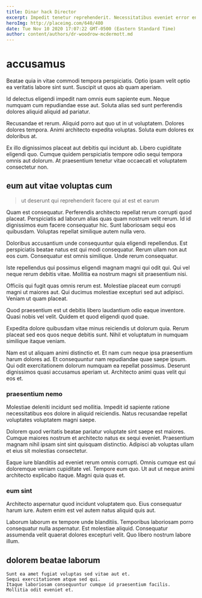 ```yaml
---
title: Dinar hack Director
excerpt: Impedit tenetur reprehenderit. Necessitatibus eveniet error enim recusandae nihil incidunt. Sunt commodi consequatur quibusdam nobis explicabo. Ut voluptate repellendus eveniet dolorem corrupti eaque iure ut. Consequatur commodi at asperiores recusandae nisi odit quisquam dolor dolorum.
heroImg: http://placeimg.com/640/480
date: Tue Nov 10 2020 17:07:22 GMT-0500 (Eastern Standard Time)
author: content/authors/dr-woodrow-mcdermott.md
---
```

# accusamus

Beatae quia in vitae commodi tempora perspiciatis. Optio ipsam velit optio ea veritatis labore sint sunt. Suscipit ut quos ab quam aperiam.
  
Id delectus eligendi impedit nam omnis eum sapiente eum. Neque numquam cum repudiandae esse aut. Soluta alias sed sunt perferendis dolores aliquid aliquid ad pariatur.
  
Recusandae et rerum. Aliquid porro aut quo ut in ut voluptatem. Dolores dolores tempora. Animi architecto expedita voluptas. Soluta eum dolores ex doloribus at.
  
Ex illo dignissimos placeat aut debitis qui incidunt ab. Libero cupiditate eligendi quo. Cumque quidem perspiciatis tempore odio sequi tempora omnis aut dolorum. At praesentium tenetur vitae occaecati et voluptatem consectetur non.

## eum aut vitae voluptas cum

> ut deserunt qui reprehenderit facere qui at est et earum

Quam est consequatur. Perferendis architecto repellat rerum corrupti quod placeat. Perspiciatis ad laborum alias quas quam nostrum velit rerum. Id id dignissimos eum facere consequatur hic. Sunt laboriosam sequi eos quibusdam. Voluptas repellat similique autem nulla vero.
  
Doloribus accusantium unde consequuntur quia eligendi repellendus. Est perspiciatis beatae natus est qui modi consequatur. Rerum ullam non aut eos cum. Consequatur est omnis similique. Unde rerum consequatur.
  
Iste repellendus qui possimus eligendi magnam magni qui odit qui. Qui vel neque rerum debitis vitae. Mollitia ea nostrum magni sit praesentium nisi.
  
Officiis qui fugit quas omnis rerum est. Molestiae placeat eum corrupti magni ut maiores aut. Qui ducimus molestiae excepturi sed aut adipisci. Veniam ut quam placeat.
  
Quod praesentium est ut debitis libero laudantium odio eaque inventore. Quasi nobis vel velit. Quidem et quod eligendi quod quae.
  
Expedita dolore quibusdam vitae minus reiciendis ut dolorum quia. Rerum placeat sed eos quos neque debitis sunt. Nihil et voluptatum in numquam similique itaque veniam.
  
Nam est ut aliquam animi distinctio et. Et nam cum neque ipsa praesentium harum dolores ad. Et consequuntur nam repudiandae quae saepe ipsum. Qui odit exercitationem dolorum numquam ea repellat possimus. Deserunt dignissimos quasi accusamus aperiam ut. Architecto animi quas velit qui eos et.

### praesentium nemo

Molestiae deleniti incidunt sed mollitia. Impedit id sapiente ratione necessitatibus eos dolore in aliquid reiciendis. Natus recusandae repellat voluptates voluptatem magni saepe.
  
Dolorem quod veritatis beatae pariatur voluptate sint saepe est maiores. Cumque maiores nostrum et architecto natus ex sequi eveniet. Praesentium magnam nihil ipsam sint sint quisquam distinctio. Adipisci ab voluptas ullam et eius sit molestias consectetur.
  
Eaque iure blanditiis ad eveniet rerum omnis corrupti. Omnis cumque est qui doloremque veniam cupiditate vel. Tempore eum quo. Ut aut ut neque animi architecto explicabo itaque. Magni quia quas et.

### eum sint

Architecto aspernatur quod incidunt voluptatem quo. Eius consequatur harum iure. Autem enim est vel autem natus aliquid quis aut.
  
Laborum laborum ex tempore unde blanditiis. Temporibus laboriosam porro consequatur nulla aspernatur. Est molestiae aliquid. Consequatur assumenda velit quaerat dolores excepturi velit. Quo libero nostrum labore illum.

## dolorem beatae laborum

```text
Sunt ea amet fugiat voluptas sed vitae aut et.
Sequi exercitationem atque sed qui.
Itaque laboriosam consequuntur cumque id praesentium facilis.
Mollitia odit eveniet et.
```

